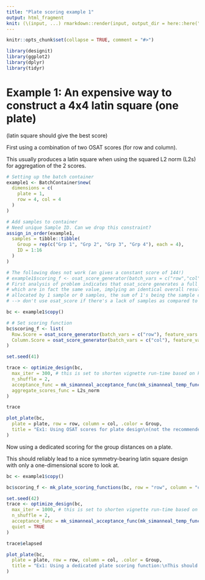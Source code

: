 ```yaml
---
title: "Plate scoring example 1"
output: html_fragment
knit: (\(input, ...) rmarkdown::render(input, output_dir = here::here("vignettes/cached")))
---
```


```r
knitr::opts_chunk$set(collapse = TRUE, comment = "#>")
```

```r
library(designit)
library(ggplot2)
library(dplyr)
library(tidyr)
```

# Example 1: An expensive way to construct a 4x4 latin square (one plate)

(latin square should give the best score)

First using a combination of two OSAT scores (for row and column).

This usually produces a latin square when using the squared L2 norm (L2s) for
aggregation of the 2 scores.

```r
# Setting up the batch container
example1 <- BatchContainer$new(
  dimensions = c(
    plate = 1,
    row = 4, col = 4
  )
)

# Add samples to container
# Need unique Sample ID. Can we drop this constraint?
assign_in_order(example1,
  samples = tibble::tibble(
    Group = rep(c("Grp 1", "Grp 2", "Grp 3", "Grp 4"), each = 4),
    ID = 1:16
  )
)

# The following does not work (an gives a constant score of 144!)
# example1$scoring_f <- osat_score_generator(batch_vars = c("row","col"), feature_vars = c("Group"))
# First analysis of problem indicates that osat_score generates a full row*col vector of 'ideal scores'
# which are in fact the same value, implying an identical overall result as each position can be either
# allocated by 1 sample or 0 samples, the sum of 1's being the sample count.
# --> don't use osat_score if there's a lack of samples as compared to possible positioning

bc <- example1$copy()

# # Set scoring function
bc$scoring_f <- list(
  Row.Score = osat_score_generator(batch_vars = c("row"), feature_vars = c("Group")),
  Column.Score = osat_score_generator(batch_vars = c("col"), feature_vars = c("Group"))
)
```

```r

set.seed(41)

trace <- optimize_design(bc,
  max_iter = 300, # this is set to shorten vignette run-time based on known random seed, normally we don't know.
  n_shuffle = 2,
  acceptance_func = mk_simanneal_acceptance_func(mk_simanneal_temp_func(T0 = 1000, alpha = 0.5)),
  aggregate_scores_func = L2s_norm
)
```

```r
trace

plot_plate(bc,
  plate = plate, row = row, column = col, .color = Group,
  title = "Ex1: Using OSAT scores for plate design\n(not the recommended way!)"
)
```

Now using a dedicated scoring for the group distances on a plate. 

This should reliably lead to a nice symmetry-bearing latin square design with
only a one-dimensional score to look at.

```r
bc <- example1$copy()

bc$scoring_f <- mk_plate_scoring_functions(bc, row = "row", column = "col", group = "Group")
```

```r
set.seed(42)
trace <- optimize_design(bc,
  max_iter = 1000, # this is set to shorten vignette run-time based on random seed, normally we don't know.
  n_shuffle = 2,
  acceptance_func = mk_simanneal_acceptance_func(mk_simanneal_temp_func(T0 = 1000, alpha = 0.5)),
  quiet = TRUE
)
```

```r
trace$elapsed

plot_plate(bc,
  plate = plate, row = row, column = col, .color = Group,
  title = "Ex1: Using a dedicated plate scoring function:\nThis should show a latin square!"
)
```
